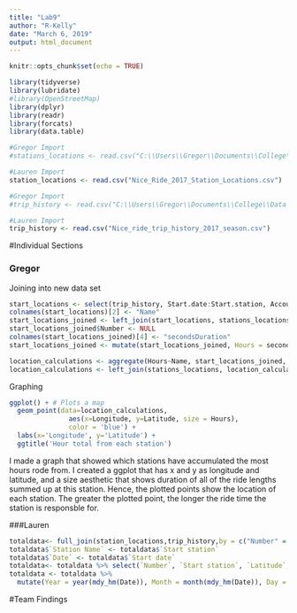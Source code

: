 ```yaml
---
title: "Lab9"
author: "R-Kelly"
date: "March 6, 2019"
output: html_document
---
```


```r
knitr::opts_chunk$set(echo = TRUE)
```

```r
library(tidyverse)
library(lubridate)
#library(OpenStreetMap)
library(dplyr)
library(readr)
library(forcats)
library(data.table)
```

```r
#Gregor Import
#stations_locations <- read.csv("C:\\Users\\Gregor\\Documents\\College\\Data Science\\Homeworks\\Lab #9\\Nice_Ride_2017_Station_Locations.csv", header = TRUE)

#Lauren Import
station_locations <- read.csv("Nice_Ride_2017_Station_Locations.csv")
```

```r
#Gregor Import
#trip_history <- read.csv("C:\\Users\\Gregor\\Documents\\College\\Data Science\\Homeworks\\Lab 9\\Nice_ride_trip_history_2017_season.csv")

#Lauren Import
trip_history <- read.csv("Nice_ride_trip_history_2017_season.csv")
```


#Individual Sections

### Gregor


Joining into new data set

```r
start_locations <- select(trip_history, Start.date:Start.station, Account.type:Total.duration..Seconds.)
colnames(start_locations)[2] <- "Name"
start_locations_joined <- left_join(start_locations, stations_locations, by = "Name")
start_locations_joined$Number <- NULL
colnames(start_locations_joined)[4] <- "secondsDuration"
start_locations_joined <- mutate(start_locations_joined, Hours = secondsDuration / (60*60))

location_calculations <- aggregate(Hours~Name, start_locations_joined, FUN = sum)
location_calculations <- left_join(stations_locations, location_calculations, by = "Name")
```


Graphing

```r
ggplot() + # Plots a map 
  geom_point(data=location_calculations, 
               aes(x=Longitude, y=Latitude, size = Hours), 
               color = 'blue') +
  labs(x='Longitude', y='Latitude') +
  ggtitle('Hour total from each station')
```




I made a graph that showed which stations have accumulated the most hours rode from. I created a ggplot that has x and y as longitude and latitude, and a size aesthetic that shows duration of all of the ride lengths summed up at this station. Hence, the plotted points show the location of each station. The greater the plotted point, the longer the ride time the station is responsble for.

###Lauren

```r
totaldata<- full_join(station_locations,trip_history,by = c("Number" = "Start station number"))
totaldata$`Station Name` <- totaldata$`Start station`
totaldata$`Date` <- totaldata$`Start date`
totaldata<- totaldata %>% select(`Number`, `Start station`, `Latitude`, `Longitude`, `Total docks`,`Date`)
totaldata <- totaldata %>% 
  mutate(Year = year(mdy_hm(Date)), Month = month(mdy_hm(Date)), Day = day(mdy_hm(Date)))
```




#Team Findings

